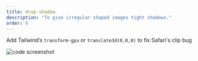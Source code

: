 ```yaml
---
title: drop-shadow
description: "To give irregular shaped images tight shadows."
order: 6
---
```



Add Tailwind’s `transform-gpu` or `translate3d(0,0,0)` to fix Safari's clip bug

<VideoPlayer
  classes="w-[640px] right-[-120px] top-[230px] lg:w-[500px] lg:right-[40px] lg:top-[20px]"
  name="drop-shadow"
/>

<Image
  src={screen}
  alt="code screenshot"
  class="rounded-xl absolute z-1 hover:z-10 w-[400px] right-[20px] top-[80px] lg:w-[280px] lg:right-[20px] lg:top-[100px]"
/>
